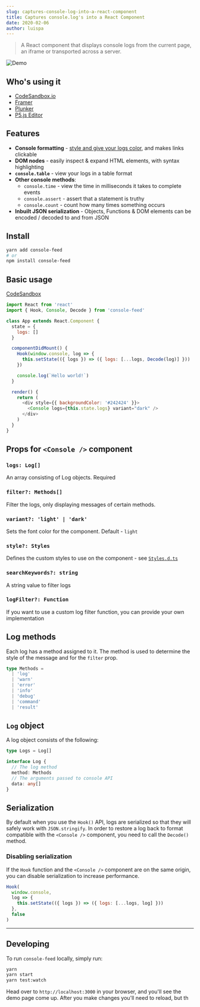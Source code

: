 ```yaml
---
slug: captures-console-log-into-a-react-component
title: Captures console.log's into a React Component
date: 2020-02-06
author: luispa
---
```

>A React component that displays console logs from the current page, an iframe or transported across a server.

![Demo](https://user-images.githubusercontent.com/13242392/38513414-1bc32870-3c26-11e8-9a8f-0989d2142b1c.png)

## Who's using it

- [CodeSandbox.io](https://codesandbox.io)
- [Framer](https://www.framer.com)
- [Plunker](https://plnkr.co)
- [P5.js Editor](https://editor.p5js.org)

## Features

- **Console formatting** - [style and give your logs color](https://stackoverflow.com/questions/22155879/how-do-i-create-formatted-javascript-console-log-messages), and makes links clickable
- **DOM nodes** - easily inspect & expand HTML elements, with syntax highlighting
- **`console.table`** - view your logs in a table format
- **Other console methods**:
  - `console.time` - view the time in milliseconds it takes to complete events
  - `console.assert` - assert that a statement is truthy
  - `console.count` - count how many times something occurs
- **Inbuilt JSON serialization** - Objects, Functions & DOM elements can be encoded / decoded to and from JSON

## Install

```sh
yarn add console-feed
# or
npm install console-feed
```

## Basic usage

[CodeSandbox](https://codesandbox.io/s/rl7pk9w2ym)

```js
import React from 'react'
import { Hook, Console, Decode } from 'console-feed'

class App extends React.Component {
  state = {
    logs: []
  }

  componentDidMount() {
    Hook(window.console, log => {
      this.setState(({ logs }) => ({ logs: [...logs, Decode(log)] }))
    })

    console.log(`Hello world!`)
  }

  render() {
    return (
      <div style={{ backgroundColor: '#242424' }}>
        <Console logs={this.state.logs} variant="dark" />
      </div>
    )
  }
}
```

## Props for `<Console />` component

### `logs: Log[]`

An array consisting of Log objects. Required

### `filter?: Methods[]`

Filter the logs, only displaying messages of certain methods.

### `variant?: 'light' | 'dark'`

Sets the font color for the component. Default - `light`

### `style?: Styles`

Defines the custom styles to use on the component - see [`Styles.d.ts`](https://github.com/samdenty99/console-feed/blob/master/src/definitions/Styles.d.ts)

### `searchKeywords?: string`

A string value to filter logs

### `logFilter?: Function`

If you want to use a custom log filter function, you can provide your own implementation

## Log methods

Each log has a method assigned to it. The method is used to determine the style of the message and for the `filter` prop.

```ts
type Methods =
  | 'log'
  | 'warn'
  | 'error'
  | 'info'
  | 'debug'
  | 'command'
  | 'result'
```

## `Log` object

A log object consists of the following:

```ts
type Logs = Log[]

interface Log {
  // The log method
  method: Methods
  // The arguments passed to console API
  data: any[]
}
```

## Serialization

By default when you use the `Hook()` API, logs are serialized so that they will safely work with `JSON.stringify`. In order to restore a log back to format compatible with the `<Console />` component, you need to call the `Decode()` method.

### Disabling serialization

If the `Hook` function and the `<Console />` component are on the same origin, you can disable serialization to increase performance.

```js
Hook(
  window.console,
  log => {
    this.setState(({ logs }) => ({ logs: [...logs, log] }))
  },
  false
)
```

---

## Developing

To run `console-feed` locally, simply run:

```bash
yarn
yarn start
yarn test:watch
```

Head over to `http://localhost:3000` in your browser, and you'll see the demo page come up. After you make changes you'll need to reload, but th